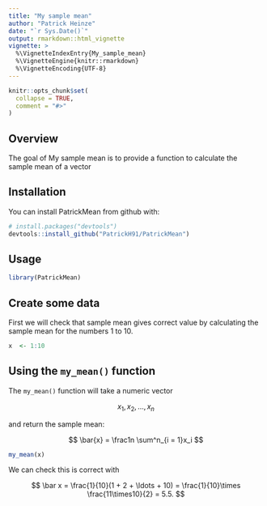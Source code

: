 ```yaml
---
title: "My sample mean"
author: "Patrick Heinze"
date: "`r Sys.Date()`"
output: rmarkdown::html_vignette
vignette: >
  %\VignetteIndexEntry{My_sample_mean}
  %\VignetteEngine{knitr::rmarkdown}
  %\VignetteEncoding{UTF-8}
---
```


```r
knitr::opts_chunk$set(
  collapse = TRUE,
  comment = "#>"
)
```

## Overview
The goal of My sample mean is to provide a function to calculate the sample mean of a vector

## Installation

You can install PatrickMean from github with:

```r
# install.packages("devtools")
devtools::install_github("PatrickH91/PatrickMean")
```

## Usage

```r
library(PatrickMean)
```


## Create some data

First we will check that sample mean gives correct value by calculating the sample mean for the numbers 1 to 10. 

```r
x  <- 1:10
```

## Using the `my_mean()` function

The `my_mean()` function will take a numeric vector

$$
x_1, x_2, \ldots, x_n
$$

and return the sample mean:

$$
\bar{x} = \frac1n \sum^n_{i = 1}x_i
$$

```r
my_mean(x)
```

We can check this is correct with 

$$
\bar x = \frac{1}{10}(1 + 2 + \ldots + 10) = \frac{1}{10}\times \frac{11\times10}{2} = 5.5.
$$



